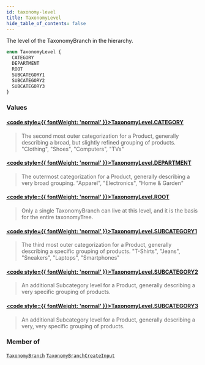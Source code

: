 ```yaml
---
id: taxonomy-level
title: TaxonomyLevel
hide_table_of_contents: false
---
```








The level of the TaxonomyBranch in the hierarchy.

```graphql
enum TaxonomyLevel {
  CATEGORY
  DEPARTMENT
  ROOT
  SUBCATEGORY1
  SUBCATEGORY2
  SUBCATEGORY3
}
```


### Values

#### [<code style={{ fontWeight: 'normal' }}>TaxonomyLevel.<b>CATEGORY</b></code>](#) 
> The second most outer categorization for a Product, generally describing a
broad, but slightly refined grouping of products.
"Clothing", "Shoes", "Computers", "TVs"
> 

#### [<code style={{ fontWeight: 'normal' }}>TaxonomyLevel.<b>DEPARTMENT</b></code>](#) 
> The outermost categorization for a Product, generally describing a very broad grouping.
"Apparel", "Electronics", "Home & Garden"
> 

#### [<code style={{ fontWeight: 'normal' }}>TaxonomyLevel.<b>ROOT</b></code>](#) 
> Only a single TaxonomyBranch can live at this level, and it is the basis for the entire taxonomyTree.
> 

#### [<code style={{ fontWeight: 'normal' }}>TaxonomyLevel.<b>SUBCATEGORY1</b></code>](#) 
> The third most outer categorization for a Product, generally describing a specific grouping of products.
"T-Shirts", "Jeans", "Sneakers", "Laptops", "Smartphones"
> 

#### [<code style={{ fontWeight: 'normal' }}>TaxonomyLevel.<b>SUBCATEGORY2</b></code>](#) 
> An additional Subcategory level for a Product, generally describing a very specific grouping of products.
> 

#### [<code style={{ fontWeight: 'normal' }}>TaxonomyLevel.<b>SUBCATEGORY3</b></code>](#) 
> An additional Subcategory level for a Product, generally describing a very, very specific grouping of products.
> 



### Member of

[`TaxonomyBranch`](/demand/api/graphql-admin/reference/objects/taxonomy-branch)  <Badge class="secondary" text="object"/><Bullet />[`TaxonomyBranchCreateInput`](/demand/api/graphql-admin/reference/inputs/taxonomy-branch-create-input)  <Badge class="secondary" text="input"/>



